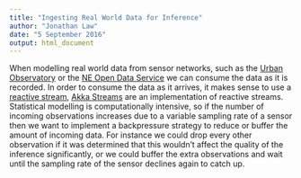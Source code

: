 ```yaml
---
title: "Ingesting Real World Data for Inference"
author: "Jonathan Law"
date: "5 September 2016"
output: html_document
---
```


When modelling real world data from sensor networks, such as the [Urban Observatory](http://uoweb1.ncl.ac.uk/) or the [NE Open Data Service](https://www.netraveldata.co.uk/) we can consume the data as it is recorded. In order to consume the data as it arrives, it makes sense to use a [reactive stream](http://www.reactive-streams.org/), [Akka Streams](http://akka.io/) are an implementation of reactive streams. Statistical modelling is computationally intensive, so if the number of incoming observations increases due to a variable sampling rate of a sensor then we want to implement a backpressure strategy to reduce or buffer the amount of incoming data. For instance we could drop every other observation if it was determined that this wouldn't affect the quality of the inference significantly, or we could buffer the extra observations and wait until the sampling rate of the sensor declines again to catch up.

# 
